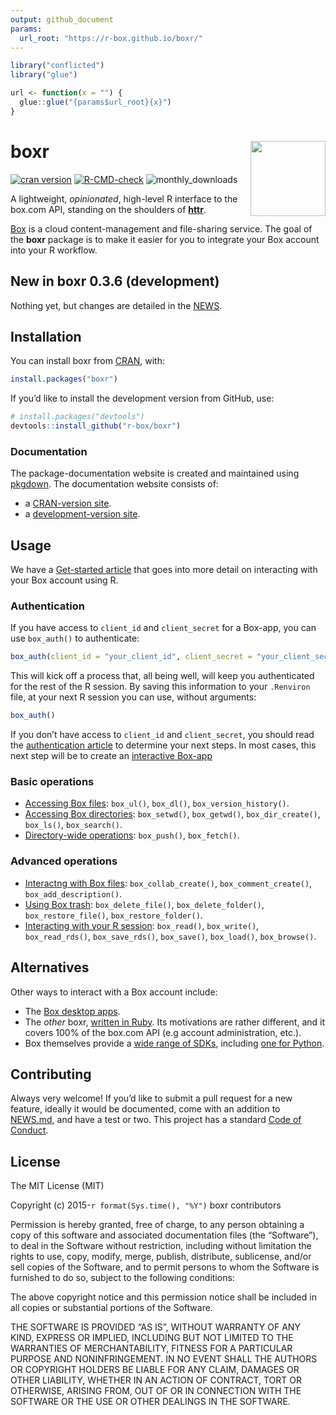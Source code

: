 ```yaml
---
output: github_document
params:
  url_root: "https://r-box.github.io/boxr/"
---
```


<!-- README.md is generated from README.Rmd. Please edit that file -->

```r
library("conflicted")
library("glue")

url <- function(x = "") {
  glue::glue("{params$url_root}{x}")
}
```

# boxr <img src="man/figures/logo.png" align="right" alt="" width="120" />


<!-- badges: start -->
[![cran version](https://www.r-pkg.org/badges/version/boxr)](https://CRAN.R-project.org/package=boxr)
[![R-CMD-check](https://github.com/r-box/boxr/workflows/R-CMD-check/badge.svg)](https://github.com/r-box/boxr/actions)
![monthly_downloads](https://cranlogs.r-pkg.org/badges/boxr)
<!-- badges: end -->

A lightweight, *opinionated*, high-level R interface to the box.com API, standing on the shoulders of **[httr](https://github.com/r-lib/httr)**.

[Box](https://www.box.com) is a cloud content-management and file-sharing service. The goal of the **boxr** package is to make it easier for you to integrate your Box account into your R workflow.

## New in boxr 0.3.6 (development)

Nothing yet, but changes are detailed in the [NEWS](`r url("news/")`).

## Installation

You can install boxr from [CRAN](https://CRAN.R-project.org/package=boxr), with:

```R
install.packages("boxr")
```
 
If you'd like to install the development version from GitHub, use:

```R
# install.packages("devtools")
devtools::install_github("r-box/boxr")
```

### Documentation

The package-documentation website is created and maintained using [pkgdown](https://pkgdown.r-lib.org). The documentation website consists of:

  - a [CRAN-version site](`r url()`).
  - a [development-version site](`r url("dev/")`).

## Usage

We have a [Get-started article](`r url("articles/boxr.html")`) that goes into more detail on interacting with your Box account using R.

### Authentication


If you have access to `client_id` and `client_secret` for a Box-app, you can use `box_auth()` to authenticate:

```r
box_auth(client_id = "your_client_id", client_secret = "your_client_secret")
```

This will kick off a process that, all being well, will keep you authenticated for the rest of the R session. By saving this information to your `.Renviron` file, at your next R session you can use, without arguments:

```r
box_auth()
```

If you don't have access to `client_id` and `client_secret`, you should read the [authentication article](`r url("articles/boxr-apps.html")`) to determine your next steps. In most cases, this next step will be to create an [interactive Box-app](`r url("articles/boxr-app-interactive.html")`) 

### Basic operations

  - [Accessing Box files](`r url("articles/boxr.html#files")`): `box_ul()`, `box_dl()`, `box_version_history()`.
  - [Accessing Box directories](`r url("articles/boxr.html#directories")`): `box_setwd()`, `box_getwd()`, `box_dir_create()`, `box_ls()`, `box_search()`.
  - [Directory-wide operations](`r url("articles/boxr.html#directory-wide-operations")`): `box_push()`, `box_fetch()`.
  
### Advanced operations

  - [Interactng with Box files](`r url("articles/boxr.html#box-file-interaction")`):  `box_collab_create()`, `box_comment_create()`, `box_add_description()`.
  - [Using Box trash](`r url("articles/boxr.html#using-box-trash")`): `box_delete_file()`, `box_delete_folder()`, `box_restore_file()`, `box_restore_folder()`.
  - [Interacting with your R session](`r url("articles/boxr.html#interacting-with-your-r-session")`): `box_read()`, `box_write()`, `box_read_rds()`, `box_save_rds()`, `box_save()`, `box_load()`, `box_browse()`.

## Alternatives

Other ways to interact with a Box account include:

  - The [Box desktop apps](https://www.box.com/resources/downloads).
  - The *other* boxr, [written in Ruby](https://github.com/cburnette/boxr). Its motivations are rather different, and it covers 100% of the box.com API (e.g account administration, etc.).
  - Box themselves provide a [wide range of SDKs](https://github.com/box), including [one for Python](https://github.com/box/box-python-sdk).

## Contributing

Always very welcome! If you'd like to submit a pull request for a new feature, ideally it would be documented, come with an addition to [NEWS.md](`r url("news/")`), and have a test or two. This project has a standard [Code of Conduct](`r url("CONDUCT.html")`).

## License

The MIT License (MIT)

Copyright (c) 2015-`r format(Sys.time(), "%Y")` boxr contributors

Permission is hereby granted, free of charge, to any person obtaining a copy
of this software and associated documentation files (the "Software"), to deal
in the Software without restriction, including without limitation the rights
to use, copy, modify, merge, publish, distribute, sublicense, and/or sell
copies of the Software, and to permit persons to whom the Software is
furnished to do so, subject to the following conditions:

The above copyright notice and this permission notice shall be included in all
copies or substantial portions of the Software.

THE SOFTWARE IS PROVIDED "AS IS", WITHOUT WARRANTY OF ANY KIND, EXPRESS OR
IMPLIED, INCLUDING BUT NOT LIMITED TO THE WARRANTIES OF MERCHANTABILITY,
FITNESS FOR A PARTICULAR PURPOSE AND NONINFRINGEMENT. IN NO EVENT SHALL THE
AUTHORS OR COPYRIGHT HOLDERS BE LIABLE FOR ANY CLAIM, DAMAGES OR OTHER
LIABILITY, WHETHER IN AN ACTION OF CONTRACT, TORT OR OTHERWISE, ARISING FROM,
OUT OF OR IN CONNECTION WITH THE SOFTWARE OR THE USE OR OTHER DEALINGS IN THE
SOFTWARE.




